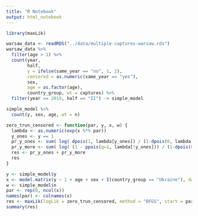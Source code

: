 ```yaml
---
title: "R Notebook"
output: html_notebook
---
```


```r
library(maxLik)
```

```r
warsaw_data <- readRDS("../data/multiple-captures-warsaw.rds")
warsaw_data %>%
  filter(age > 1) %>%
  count(year, 
        half, 
        y = ifelse(same_year == "no", 1, 2), 
        censored = as.numeric(same_year == "yes"), 
        sex, 
        age = as.factor(age), 
        country_group, wt = captures) %>%
  filter(year == 2019, half == "II") -> simple_model

simple_model %>%
  count(y, sex, age, wt = n)
```

```r
zero_trun_censored <- function(par, y, x, w) {
  lambda <- as.numeric(exp(x %*% par))
  y_ones <- y == 1
  pr_y_ones <- sum( log( dpois(1, lambda[y_ones]) / (1-dpois(0, lambda[y_ones])))*w[y_ones] )
  pr_y_more <- sum( log( (1 - ppois(q=1, lambda[!y_ones])) / (1-dpois(0, lambda[!y_ones])))*w[!y_ones] )
  res <- pr_y_ones + pr_y_more
  res
}
```

```r
y <- simple_model$y
x <- model.matrix(y ~ 1 + age + sex + I(country_group == "Ukraine"), data = simple_model)
w <- simple_model$n
par <- rep(0, ncol(x))
names(par) <- colnames(x)
res <- maxLik(logLik = zero_trun_censored, method = "BFGS", start = par, y = y, x = x, w = w)
summary(res)
```





